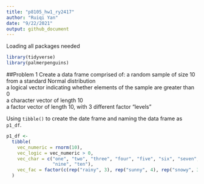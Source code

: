 ```yaml
---
title: "p8105_hw1_ry2417"
author: "Ruiqi Yan"
date: "9/22/2021"
output: github_document
---
```


Loading all packages needed

```r
library(tidyverse)
library(palmerpenguins)
```

##Problem 1
Create a data frame comprised of:
a random sample of size 10 from a standard Normal distribution\
a logical vector indicating whether elements of the sample are greater than 0\
a character vector of length 10\
a factor vector of length 10, with 3 different factor “levels”\

Using `tibble()` to create the date frame and naming the data frame as `p1_df`.\
```r
p1_df <- 
  tibble(
    vec_numeric = rnorm(10),
    vec_logic = vec_numeric > 0,
    vec_char = c("one", "two", "three", "four", "five", "six", "seven", "eight",
                 "nine", "ten"),
    vec_fac = factor(c(rep("rainy", 3), rep("sunny", 4), rep("snowy", 3)))
  )
```





